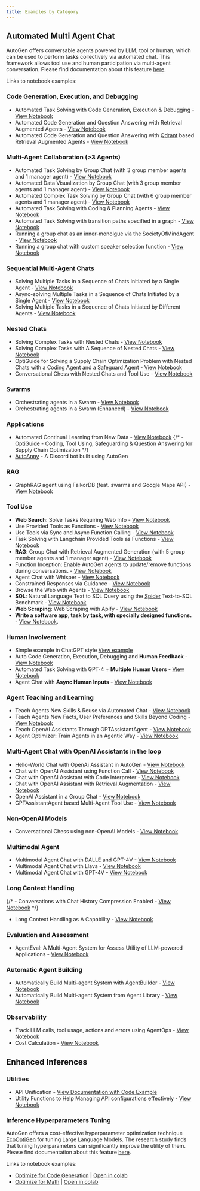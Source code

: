 ```yaml
---
title: Examples by Category
---
```


## Automated Multi Agent Chat

AutoGen offers conversable agents powered by LLM, tool or human, which can be used to perform tasks collectively via automated chat. This framework allows tool use and human participation via multi-agent conversation.
Please find documentation about this feature [here](/docs/Use-Cases/agent_chat).

Links to notebook examples:

### Code Generation, Execution, and Debugging

- Automated Task Solving with Code Generation, Execution & Debugging - [View Notebook](/notebooks/agentchat_auto_feedback_from_code_execution)
- Automated Code Generation and Question Answering with Retrieval Augmented Agents - [View Notebook](/notebooks/agentchat_RetrieveChat)
- Automated Code Generation and Question Answering with [Qdrant](https://qdrant.tech/) based Retrieval Augmented Agents - [View Notebook](/notebooks/agentchat_RetrieveChat_qdrant)

### Multi-Agent Collaboration (>3 Agents)

- Automated Task Solving by Group Chat (with 3 group member agents and 1 manager agent) - [View Notebook](/notebooks/agentchat_groupchat)
- Automated Data Visualization by Group Chat (with 3 group member agents and 1 manager agent) - [View Notebook](/notebooks/agentchat_groupchat_vis)
- Automated Complex Task Solving by Group Chat (with 6 group member agents and 1 manager agent) - [View Notebook](/notebooks/agentchat_groupchat_research)
- Automated Task Solving with Coding & Planning Agents - [View Notebook](/notebooks/agentchat_planning)
- Automated Task Solving with transition paths specified in a graph - [View Notebook](/notebooks/agentchat_groupchat_finite_state_machine)
- Running a group chat as an inner-monolgue via the SocietyOfMindAgent - [View Notebook](/notebooks/agentchat_society_of_mind)
- Running a group chat with custom speaker selection function - [View Notebook](/notebooks/agentchat_groupchat_customized)

### Sequential Multi-Agent Chats

- Solving Multiple Tasks in a Sequence of Chats Initiated by a Single Agent - [View Notebook](/notebooks/agentchat_multi_task_chats)
- Async-solving Multiple Tasks in a Sequence of Chats Initiated by a Single Agent - [View Notebook](/notebooks/agentchat_multi_task_async_chats)
- Solving Multiple Tasks in a Sequence of Chats Initiated by Different Agents - [View Notebook](/notebooks/agentchats_sequential_chats)

### Nested Chats

- Solving Complex Tasks with Nested Chats - [View Notebook](/notebooks/agentchat_nestedchat)
- Solving Complex Tasks with A Sequence of Nested Chats - [View Notebook](/notebooks/agentchat_nested_sequential_chats)
- OptiGuide for Solving a Supply Chain Optimization Problem with Nested Chats with a Coding Agent and a Safeguard Agent - [View Notebook](/notebooks/agentchat_nestedchat_optiguide)
- Conversational Chess with Nested Chats and Tool Use - [View Notebook](/notebooks/agentchat_nested_chats_chess)

### Swarms
- Orchestrating agents in a Swarm - [View Notebook](/notebooks/agentchat_swarm)
- Orchestrating agents in a Swarm (Enhanced) - [View Notebook](/notebooks/agentchat_swarm_enhanced)

### Applications

- Automated Continual Learning from New Data - [View Notebook](/notebooks/agentchat_stream)
{/*  - [OptiGuide](https://github.com/microsoft/optiguide) - Coding, Tool Using, Safeguarding & Question Answering for Supply Chain Optimization */}
- [AutoAnny](https://github.com/ag2ai/build-with-ag2/tree/main/samples/apps/auto-anny) - A Discord bot built using AutoGen

### RAG

- GraphRAG agent using FalkorDB (feat. swarms and Google Maps API) - [View Notebook](/notebooks/agentchat_swarm_graphrag_trip_planner)

### Tool Use

- **Web Search**: Solve Tasks Requiring Web Info - [View Notebook](/notebooks/agentchat_web_info)
- Use Provided Tools as Functions - [View Notebook](/notebooks/agentchat_function_call_currency_calculator)
- Use Tools via Sync and Async Function Calling - [View Notebook](/notebooks/agentchat_function_call_async)
- Task Solving with Langchain Provided Tools as Functions - [View Notebook](/notebooks/agentchat_langchain)
- **RAG**: Group Chat with Retrieval Augmented Generation (with 5 group member agents and 1 manager agent) - [View Notebook](/notebooks/agentchat_groupchat_RAG)
- Function Inception: Enable AutoGen agents to update/remove functions during conversations. - [View Notebook](/notebooks/agentchat_inception_function)
- Agent Chat with Whisper - [View Notebook](/notebooks/agentchat_video_transcript_translate_with_whisper)
- Constrained Responses via Guidance - [View Notebook](/notebooks/agentchat_guidance)
- Browse the Web with Agents - [View Notebook](/notebooks/agentchat_surfer)
- **SQL**: Natural Language Text to SQL Query using the [Spider](https://yale-lily.github.io/spider) Text-to-SQL Benchmark - [View Notebook](/notebooks/agentchat_sql_spider)
- **Web Scraping**: Web Scraping with Apify - [View Notebook](/notebooks/agentchat_webscraping_with_apify)
- **Write a software app, task by task, with specially designed functions.** - [View Notebook](/notebooks/agentchat_function_call_code_writing).

### Human Involvement

- Simple example in ChatGPT style [View example](https://github.com/ag2ai/build-with-ag2/blob/main/samples/simple_chat.py)
- Auto Code Generation, Execution, Debugging and **Human Feedback** - [View Notebook](/notebooks/agentchat_human_feedback)
- Automated Task Solving with GPT-4 + **Multiple Human Users** - [View Notebook](/notebooks/agentchat_two_users)
- Agent Chat with **Async Human Inputs** - [View Notebook](/notebooks/async_human_input)

### Agent Teaching and Learning

- Teach Agents New Skills & Reuse via Automated Chat - [View Notebook](/notebooks/agentchat_teaching)
- Teach Agents New Facts, User Preferences and Skills Beyond Coding - [View Notebook](/notebooks/agentchat_teachability)
- Teach OpenAI Assistants Through GPTAssistantAgent - [View Notebook](/notebooks/agentchat_teachable_oai_assistants)
- Agent Optimizer: Train Agents in an Agentic Way - [View Notebook](/notebooks/agentchat_agentoptimizer)

### Multi-Agent Chat with OpenAI Assistants in the loop

- Hello-World Chat with OpenAi Assistant in AutoGen - [View Notebook](/notebooks/agentchat_oai_assistant_twoagents_basic)
- Chat with OpenAI Assistant using Function Call - [View Notebook](/notebooks/agentchat_oai_assistant_function_call)
- Chat with OpenAI Assistant with Code Interpreter - [View Notebook](/notebooks/agentchat_oai_code_interpreter)
- Chat with OpenAI Assistant with Retrieval Augmentation - [View Notebook](/notebooks/agentchat_oai_assistant_retrieval)
- OpenAI Assistant in a Group Chat - [View Notebook](/notebooks/agentchat_oai_assistant_groupchat)
- GPTAssistantAgent based Multi-Agent Tool Use - [View Notebook](/notebooks/gpt_assistant_agent_function_call)

### Non-OpenAI Models
- Conversational Chess using non-OpenAI Models - [View Notebook](/notebooks/agentchat_nested_chats_chess_altmodels)

### Multimodal Agent

- Multimodal Agent Chat with DALLE and GPT-4V - [View Notebook](/notebooks/agentchat_dalle_and_gpt4v)
- Multimodal Agent Chat with Llava - [View Notebook](/notebooks/agentchat_lmm_llava)
- Multimodal Agent Chat with GPT-4V - [View Notebook](/notebooks/agentchat_lmm_gpt-4v)

### Long Context Handling

{/* - Conversations with Chat History Compression Enabled - [View Notebook](https://github.com/ag2ai/ag2/blob/main/notebook/agentchat_compression.ipynb) */}
- Long Context Handling as A Capability - [View Notebook](/notebooks/agentchat_transform_messages)

### Evaluation and Assessment

- AgentEval: A Multi-Agent System for Assess Utility of LLM-powered Applications - [View Notebook](/notebooks/agenteval_cq_math)

### Automatic Agent Building

- Automatically Build Multi-agent System with AgentBuilder - [View Notebook](/notebooks/autobuild_basic)
- Automatically Build Multi-agent System from Agent Library - [View Notebook](/notebooks/autobuild_agent_library)

### Observability
- Track LLM calls, tool usage, actions and errors using AgentOps - [View Notebook](/notebooks/agentchat_agentops)
- Cost Calculation - [View Notebook](/notebooks/agentchat_cost_token_tracking)

## Enhanced Inferences

### Utilities

- API Unification - [View Documentation with Code Example](https://docs.ag2.ai/docs/Use-Cases/enhanced_inference/#api-unification)
- Utility Functions to Help Managing API configurations effectively - [View Notebook](/docs/topics/llm_configuration)

### Inference Hyperparameters Tuning

AutoGen offers a cost-effective hyperparameter optimization technique [EcoOptiGen](https://arxiv.org/abs/2303.04673) for tuning Large Language Models. The research study finds that tuning hyperparameters can significantly improve the utility of them.
Please find documentation about this feature [here](/docs/Use-Cases/enhanced_inference).

Links to notebook examples:
* [Optimize for Code Generation](https://github.com/ag2ai/ag2/blob/main/notebook/oai_completion.ipynb) | [Open in colab](https://colab.research.google.com/github/ag2ai/ag2/blob/main/notebook/oai_completion.ipynb)
* [Optimize for Math](https://github.com/ag2ai/ag2/blob/main/notebook/oai_chatgpt_gpt4.ipynb) | [Open in colab](https://colab.research.google.com/github/ag2ai/ag2/blob/main/notebook/oai_chatgpt_gpt4.ipynb)
